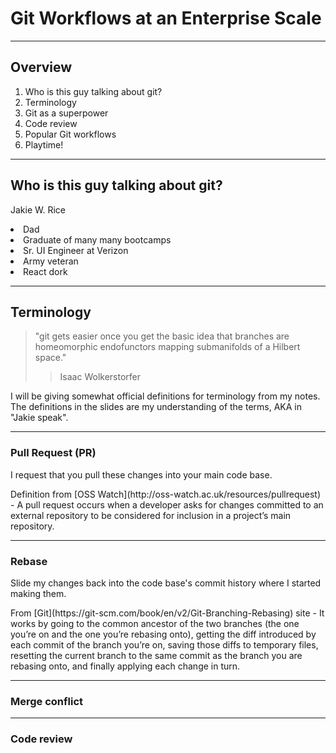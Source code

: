 
# Git Workflows at an Enterprise Scale

---
## Overview
1. Who is this guy talking about git?
2. Terminology
3. Git as a superpower
4. Code review
5. Popular Git workflows
6. Playtime!

---

## Who is this guy talking about git?
<HugeText>Jakie W. Rice</HugeText>

<UnorderedList listStyle="none">
  <Appear>
    <li>Dad</li>
    <li>Graduate of many many bootcamps</li>
    <li>Sr. UI Engineer at Verizon</li>
    <li>Army veteran</li>
    <li>React dork</li>
  </Appear>
</UnorderedList>

---
## Terminology
> "git gets easier once you get the basic idea that branches are homeomorphic endofunctors mapping submanifolds of a Hilbert space."
>> Isaac Wolkerstorfer

<Notes>
  I will be giving somewhat official definitions for terminology from my notes. The definitions in the slides are my understanding of the terms, AKA in "Jakie speak".
</Notes>

---
### Pull Request (PR)

I request that you pull these changes into your main code base.

<Notes>
  Definition from [OSS Watch](http://oss-watch.ac.uk/resources/pullrequest) - A pull request occurs when a developer asks for changes committed to an external repository to be considered for inclusion in a project’s main repository.
</Notes>

---
### Rebase

Slide my changes back into the code base's commit history where I started making them.

<Notes>
  From [Git](https://git-scm.com/book/en/v2/Git-Branching-Rebasing) site - It works by going to the common ancestor of the two branches (the one you’re on and the one you’re rebasing onto), getting the diff introduced by each commit of the branch you’re on, saving those diffs to temporary files, resetting the current branch to the same commit as the branch you are rebasing onto, and finally applying each change in turn.
</Notes>

---
### Merge conflict



---
### Code review